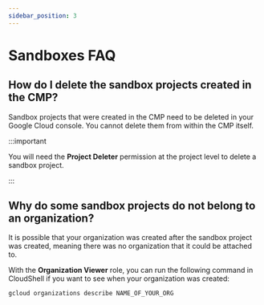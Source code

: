 ```yaml
---
sidebar_position: 3
---
```


# Sandboxes FAQ

## How do I delete the sandbox projects created in the CMP?

Sandbox projects that were created in the CMP need to be deleted in your Google Cloud console. You cannot delete them from within the CMP itself.

:::important

You will need the **Project Deleter** permission at the project level to delete a sandbox project.

:::

## Why do some sandbox projects do not belong to an organization?

It is possible that your organization was created after the sandbox project was created, meaning there was no organization that it could be attached to.

With the **Organization Viewer** role, you can run the following command in CloudShell if you want to see when your organization was created:

```
gcloud organizations describe NAME_OF_YOUR_ORG
```
